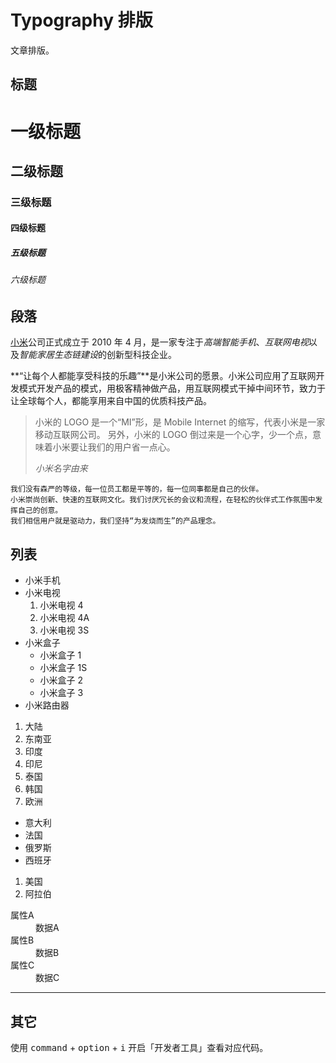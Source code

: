 # Typography 排版

文章排版。

## 标题

<div className="article article--typography-demo">
  <div>
    <h1>一级标题</h1>
    <h2>二级标题</h2>
    <h3>三级标题</h3>
    <h4>四级标题</h4>
    <h5>五级标题</h5>
    <h6>六级标题</h6>
  </div>
</div>

## 段落

[小米](#)公司正式成立于 2010 年 4 月，是一家专注于*高端智能手机*、*互联网电视*以及*智能家居生态链建设*的创新型科技企业。

**“让每个人都能享受科技的乐趣”**是小米公司的愿景。小米公司应用了互联网开发模式开发产品的模式，用极客精神做产品，用互联网模式干掉中间环节，致力于让全球每个人，都能享用来自中国的优质科技产品。

> 小米的 LOGO 是一个“MI”形，是 Mobile Internet 的缩写，代表小米是一家移动互联网公司。 另外，小米的 LOGO 倒过来是一个心字，少一个点，意味着小米要让我们的用户省一点心。
>
> <cite>小米名字由来</cite>

    我们没有森严的等级，每一位员工都是平等的，每一位同事都是自己的伙伴。
    小米崇尚创新、快速的互联网文化。我们讨厌冗长的会议和流程，在轻松的伙伴式工作氛围中发挥自己的创意。
    我们相信用户就是驱动力，我们坚持“为发烧而生”的产品理念。

## 列表

- 小米手机
- 小米电视
  1. 小米电视 4
  1. 小米电视 4A
  1. 小米电视 3S
- 小米盒子
  - 小米盒子 1
  - 小米盒子 1S
  - 小米盒子 2
  - 小米盒子 3
- 小米路由器

1. 大陆
1. 东南亚
1. 印度
1. 印尼
1. 泰国
1. 韩国
1. 欧洲

- 意大利
- 法国
- 俄罗斯
- 西班牙

1. 美国
1. 阿拉伯

<dl>
  <dt>属性A</dt>
  <dd>数据A</dd>
  <dt>属性B</dt>
  <dd>数据B</dd>
  <dt>属性C</dt>
  <dd>数据C</dd>
</dl>

<hr />

## 其它

使用 <kbd>command</kbd> + <kbd>option</kbd> + <kbd>i</kbd> 开启「开发者工具」查看对应代码。

